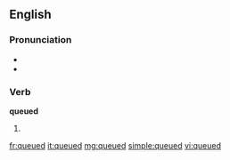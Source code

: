 ==English==

===Pronunciation===
* {{IPA|/kjuːd/}}
* {{homophones|cued}}

===Verb===
'''queued'''

# {{past of|[[queue]]}}

[[fr:queued]]
[[it:queued]]
[[mg:queued]]
[[simple:queued]]
[[vi:queued]]